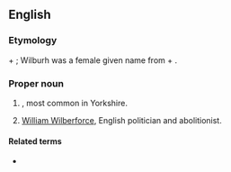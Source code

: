 ==English==

===Etymology===
{{etyl|ang|en}} {{m|ang|Wilburh}} + {{m|ang|foss||ditch}}; Wilburh was a female given name from {{m|ang|wil||will}} + {{m|ang|burh||fortress}}.

===Proper noun===
{{en-proper noun}}

# {{surname|lang=en|A=An|English|from=Old English|dot=}}, most common in Yorkshire.
# [[w:William Wilberforce|William Wilberforce]], English politician and abolitionist.

====Related terms====
* {{l|en|Wilbur}}